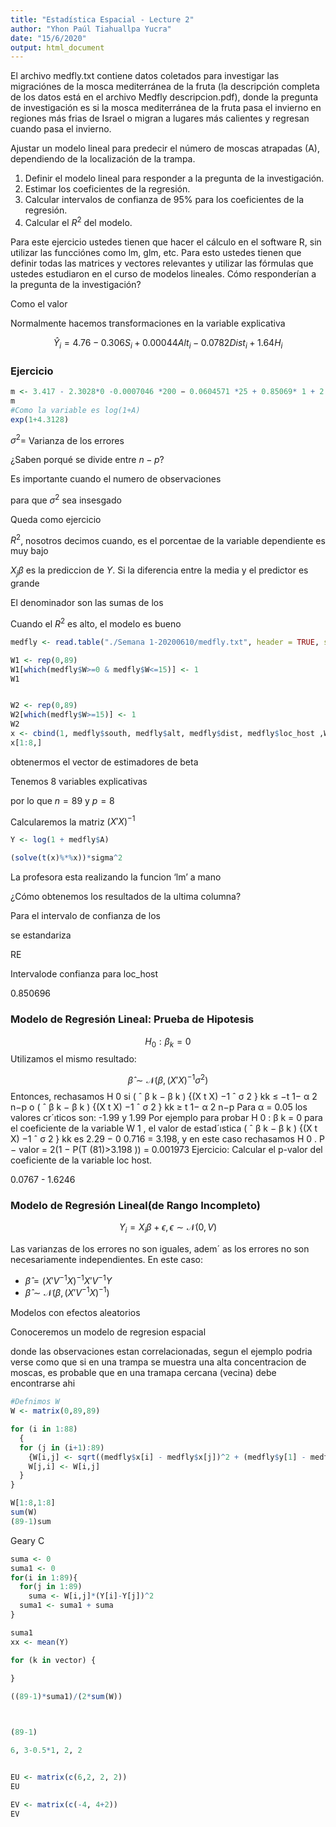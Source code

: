 ---
title: "Estadística Espacial - Lecture 2"
author: "Yhon Paúl Tiahuallpa Yucra"
date: "15/6/2020"
output: html_document
---


El archivo medfly.txt contiene datos coletados para investigar las migraciónes de la mosca mediterránea de la fruta (la descripción completa de los datos está en el archivo Medfly descripcion.pdf), donde la pregunta de investigación es si la mosca mediterránea de la fruta pasa el invierno en regiones más frias de Israel o migran a lugares más calientes y regresan cuando pasa el invierno.

Ajustar un modelo lineal para predecir el número de moscas atrapadas (A), dependiendo de la localización de la trampa.

 1. Definir el modelo lineal para responder a la pregunta de la investigación.
 2. Estimar los coeficientes de la regresión.
 3. Calcular intervalos de confianza de 95% para los coeficientes de la regresión.
 4. Calcular el $R^2$ del modelo.
 
Para este ejercicio ustedes tienen que hacer el cálculo en el software R, sin utilizar las funcciónes como lm, glm, etc. Para esto ustedes tienen que definir todas las matrices y vectores relevantes y utilizar las fórmulas que ustedes estudiaron en el curso de modelos lineales. Cómo responderían a la pregunta de la investigación?







Como el valor 


Normalmente hacemos transformaciones en la variable explicativa




$$\widehat{Y}_i = 4.76 - 0.306 S_i + 0.00044 Alt_i − 0.0782 Dist_i + 1.64 H_i$$

### Ejercicio 

```{r}
m <- 3.417 - 2.3028*0 -0.0007046 *200 − 0.0604571 *25 + 0.85069* 1 + 2.287951*0 + 0.0043576 *1+0*200
m
#Como la variable es log(1+A)
exp(1+4.3128)
```











$\sigma^2 =$ Varianza de los errores


¿Saben porqué se divide entre $n-p$?

Es importante cuando el numero de observaciones 

para que $\sigma^2$ sea insesgado

Queda como ejercicio




$R^2$, nosotros decimos cuando, es el porcentae de la variable dependiente es muy bajo

$X_j \beta$ es la prediccion de $Y$.
Si la diferencia entre la media y el predictor es grande 


El denominador son las sumas de los 


Cuando el $R^2$ es alto, el modelo es bueno








```{r}
medfly <- read.table("./Semana 1-20200610/medfly.txt", header = TRUE, sep = '\t')
```


```{r}
W1 <- rep(0,89)
W1[which(medfly$W>=0 & medfly$W<=15)] <- 1
W1


W2 <- rep(0,89)
W2[which(medfly$W>=15)] <- 1
W2
x <- cbind(1, medfly$south, medfly$alt, medfly$dist, medfly$loc_host ,W1,W2, medfly$south*medfly$alt)
x[1:8,]
```



obtenermos el vector de estimadores de beta



Tenemos 8 variables explicativas


por lo que  $n = 89$ y $p = 8$





Calcularemos la matriz $(X'X)^{-1}$

```{r}

Y <- log(1 + medfly$A)

(solve(t(x)%*%x))*sigma^2
```


La profesora esta realizando la funcion 'lm' a mano









¿Cómo obtenemos los resultados de la ultima columna?






Para el intervalo de confianza de los 

se estandariza 











RE





Intervalode confianza para loc_host

0.850696






























### Modelo de Regresión Lineal: Prueba de Hipotesis

$$H_0: \beta_k = 0$$
Utilizamos el mismo resultado:


$$\widehat{\beta} ∼ \mathcal{N}(\beta, (X' X)^{-1} \sigma^2)$$
Entonces, rechasamos H 0 si
( ˆ β k − β k )
{(X t X) −1 ˆ σ 2 } kk
≤ −t 1−
α
2
n−p
o
( ˆ β k − β k )
{(X t X) −1 ˆ σ 2 } kk
≥ t 1−
α
2
n−p
Para α = 0.05 los valores cr´ıticos son: -1.99 y 1.99
Por ejemplo para probar H 0 : β k = 0 para el coeficiente de la variable W 1 ,
el valor de estad´ıstica
( ˆ β k − β k )
{(X t X) −1 ˆ σ 2 } kk
es
2.29 − 0
0.716
= 3.198, y en este
caso rechasamos H 0 .
P − valor = 2(1 − P(T (81)>3.198 )) = 0.001973
Ejercicio: Calcular el p-valor del coeficiente de la variable loc host.




0.0767 - 1.6246



### Modelo de Regresión Lineal(de Rango Incompleto)


$$Y_i = X_i \beta + \epsilon ,  \epsilon \sim \mathcal{N}(0,V)$$ 

Las varianzas de los errores no son iguales, adem´ as los errores no son necesariamente independientes.
En este caso:

 - $\widehat{\beta} = (X' V^{-1}X)^{-1} X' V^{-1} Y$
 - $\widehat{\beta} \sim \mathcal{N} (\beta, (X' V^{-1} X)^{-1} )$


Modelos con efectos aleatorios






Conoceremos un modelo de regresion espacial


donde las observaciones estan correlacionadas, segun el ejemplo podria verse como que si en una trampa se muestra una alta concentracion de moscas, es probable que en una tramapa cercana (vecina) debe encontrarse ahi








```{r}
#Defnimos W
W <- matrix(0,89,89)

for (i in 1:88) 
  {
  for (j in (i+1):89) 
    {W[i,j] <- sqrt((medfly$x[i] - medfly$x[j])^2 + (medfly$y[1] - medfly$y[j])^2)
    W[j,i] <- W[i,j]
  }
}

W[1:8,1:8]
sum(W)
(89-1)sum
```


Geary C
```{r}
suma <- 0
suma1 <- 0
for(i in 1:89){
  for(j in 1:89)
    suma <- W[i,j]*(Y[i]-Y[j])^2
  suma1 <- suma1 + suma
}

suma1
xx <- mean(Y)

for (k in vector) {
  
}

((89-1)*suma1)/(2*sum(W))



(89-1)
```
















```{r}
6, 3-0.5*1, 2, 2


EU <- matrix(c(6,2, 2, 2))
EU

EV <- matrix(c(-4, 4+2))
EV




```



